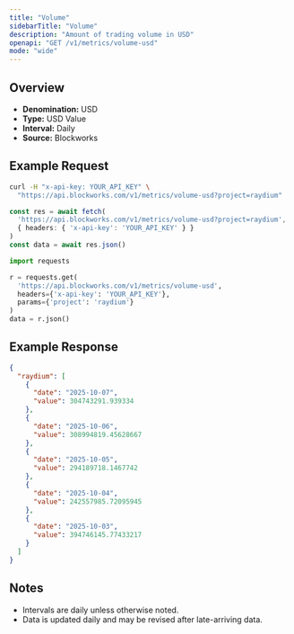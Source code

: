 ```yaml
---
title: "Volume"
sidebarTitle: "Volume"
description: "Amount of trading volume in USD"
openapi: "GET /v1/metrics/volume-usd"
mode: "wide"
---
```


## Overview

- **Denomination:** USD
- **Type:** USD Value
- **Interval:** Daily
- **Source:** Blockworks

## Example Request

<CodeGroup>

```bash cURL
curl -H "x-api-key: YOUR_API_KEY" \
  "https://api.blockworks.com/v1/metrics/volume-usd?project=raydium"
```

```typescript TypeScript
const res = await fetch(
  'https://api.blockworks.com/v1/metrics/volume-usd?project=raydium',
  { headers: { 'x-api-key': 'YOUR_API_KEY' } }
)
const data = await res.json()
```

```python Python
import requests

r = requests.get(
  'https://api.blockworks.com/v1/metrics/volume-usd',
  headers={'x-api-key': 'YOUR_API_KEY'},
  params={'project': 'raydium'}
)
data = r.json()
```

</CodeGroup>

## Example Response

```json
{
  "raydium": [
    {
      "date": "2025-10-07",
      "value": 304743291.939334
    },
    {
      "date": "2025-10-06",
      "value": 308994819.45628667
    },
    {
      "date": "2025-10-05",
      "value": 294189718.1467742
    },
    {
      "date": "2025-10-04",
      "value": 242557985.72095945
    },
    {
      "date": "2025-10-03",
      "value": 394746145.77433217
    }
  ]
}
```

## Notes
- Intervals are daily unless otherwise noted.
- Data is updated daily and may be revised after late-arriving data.